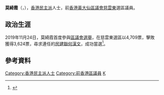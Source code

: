 {{Infobox Officeholder
| name             = 莫綺霞
| native_name      = Mok Yee-ha
| honorific-suffix = 
| image            =黃大仙區議員莫綺霞及岑宇軒促政府解決慈雲山疫情 20200724.png
| caption          = 莫綺雯(右一)
| image_size       = 350px
| office           = [[黃大仙區議會|黃大仙區議會]]議員
| term_start       = 2020年1月1日
| term_end         = 2021年7月9日
| predecessor      = [[何漢文|何漢文]]
| successor        = (懸空)
| constituency     = [[慈雲東|慈雲東]]
| sex              = 女
| party            = {{NONP}}
| nationality      = {{CHN-HKG}}
| date of birth    = {{birth year and age|1961}}
| place of birth   = {{HKG-1959}}
| profession       = 
| website = {{Facebook|msmok2019}}
| educate =
| residence        = 
}}
'''莫綺霞'''（{{lang-en|Mok Yee-ha}}，{{bd|1961年}}），[[香港|香港]][[民主派_(香港)|民主派]]人士，前[[香港|香港]][[黃大仙區議會|黃大仙區議會]][[慈雲東|慈雲東]]選區議員。

==政治生涯==
2019年11月24日，莫綺霞首度參與[[2019年區議會選舉|區議會選舉]]，在慈雲東選區以4,709票，擊敗獲得3,624票，尋求連任的[[民建聯|民建聯]][[何漢文|何漢文]]，成功當選<ref>{{Cite web |url=https://www.elections.gov.hk/dc2019/chi/results_wong_tai_sin.html |title=2019年香港區議會選舉網頁選舉結果(黃大仙) |accessdate=2020-07-20 |archive-date=2019-11-28 |archive-url=https://web.archive.org/web/20191128101348/https://www.elections.gov.hk/dc2019/chi/results_wong_tai_sin.html |dead-url=no }}</ref>。

== 參考資料 ==
<references />

[[Category:香港民主派人士|Category:香港民主派人士]]
[[Category:前香港區議員|Category:前香港區議員]]
[[Category:莫姓|K]]
{{bio-stub}}